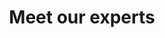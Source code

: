 ---
title: "Meet our experts"
details: "Winners never quit and quitters never win. Take all negative words out of your mental dictionary"
items:
  - name: "Kaiya Mira"
    designation: "Lead developer"
    image: "/assets/imgs/team/01.jpg"
  - name: "Charlie Stony"
    designation: "Project Manager"
    image: "/assets/imgs/team/02.jpg"
  - name: "Kanter Orisha"
    designation: "Senior developer"
    image: "/assets/imgs/team/03.jpg"
  - name: "Chieko Kiem"
    designation: "LSenior designer"
    image: "/assets/imgs/team/04.jpg"
  - name: "Deland Stoy"
    designation: "Quality Checker"
    image: "/assets/imgs/team/05.jpg"
  - name: "Kamer Ducal"
    designation: "Junior developer"
    image: "/assets/imgs/team/06.jpg"
  - name: "Dimond Kiem"
    designation: "Admin"
    image: "/assets/imgs/team/07.jpg"
  - name: "Kasia Ordo"
    designation: "Assistant"
    image: "/assets/imgs/team/08.jpg"
meta:
  meta_title: "Team page"
  meta_description: "Team page description"
---